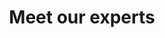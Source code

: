 ---
title: "Meet our experts"
details: "Winners never quit and quitters never win. Take all negative words out of your mental dictionary"
items:
  - name: "Kaiya Mira"
    designation: "Lead developer"
    image: "/assets/imgs/team/01.jpg"
  - name: "Charlie Stony"
    designation: "Project Manager"
    image: "/assets/imgs/team/02.jpg"
  - name: "Kanter Orisha"
    designation: "Senior developer"
    image: "/assets/imgs/team/03.jpg"
  - name: "Chieko Kiem"
    designation: "LSenior designer"
    image: "/assets/imgs/team/04.jpg"
  - name: "Deland Stoy"
    designation: "Quality Checker"
    image: "/assets/imgs/team/05.jpg"
  - name: "Kamer Ducal"
    designation: "Junior developer"
    image: "/assets/imgs/team/06.jpg"
  - name: "Dimond Kiem"
    designation: "Admin"
    image: "/assets/imgs/team/07.jpg"
  - name: "Kasia Ordo"
    designation: "Assistant"
    image: "/assets/imgs/team/08.jpg"
meta:
  meta_title: "Team page"
  meta_description: "Team page description"
---